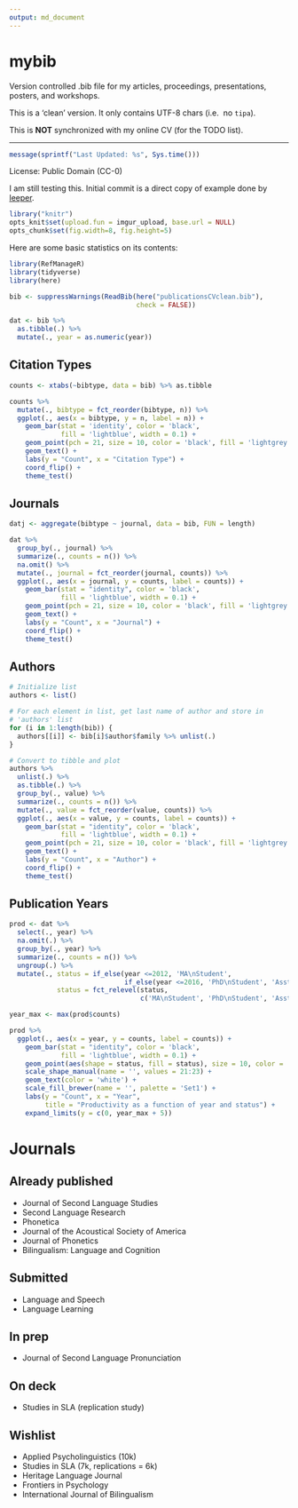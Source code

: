 ```yaml
---
output: md_document
---
```


# mybib

Version controlled .bib file for my articles, proceedings, 
presentations, posters, and workshops.

This is a 'clean' version. It only contains UTF-8 chars (i.e. 
no ```tipa```).

This is **NOT** synchronized with my online CV (for the TODO list).

----


```r
message(sprintf("Last Updated: %s", Sys.time()))
```

License: Public Domain (CC-0)

I am still testing this. Initial commit is a direct copy of example done by 
[leeper](https://github.com/leeper/references). 


```r
library("knitr")
opts_knit$set(upload.fun = imgur_upload, base.url = NULL)
opts_chunk$set(fig.width=8, fig.height=5)
```

Here are some basic statistics on its contents:

```r
library(RefManageR)
library(tidyverse)
library(here)

bib <- suppressWarnings(ReadBib(here("publicationsCVclean.bib"), 
                                check = FALSE))

dat <- bib %>% 
  as.tibble(.) %>% 
  mutate(., year = as.numeric(year))
```



## Citation Types

```r
counts <- xtabs(~bibtype, data = bib) %>% as.tibble

counts %>% 
  mutate(., bibtype = fct_reorder(bibtype, n)) %>% 
  ggplot(., aes(x = bibtype, y = n, label = n)) + 
    geom_bar(stat = 'identity', color = 'black', 
             fill = 'lightblue', width = 0.1) + 
    geom_point(pch = 21, size = 10, color = 'black', fill = 'lightgrey') + 
    geom_text() + 
    labs(y = "Count", x = "Citation Type") + 
    coord_flip() + 
    theme_test()
```

## Journals

```r
datj <- aggregate(bibtype ~ journal, data = bib, FUN = length)

dat %>% 
  group_by(., journal) %>% 
  summarize(., counts = n()) %>% 
  na.omit() %>% 
  mutate(., journal = fct_reorder(journal, counts)) %>% 
  ggplot(., aes(x = journal, y = counts, label = counts)) + 
    geom_bar(stat = "identity", color = 'black', 
             fill = 'lightblue', width = 0.1) + 
    geom_point(pch = 21, size = 10, color = 'black', fill = 'lightgrey') + 
    geom_text() + 
    labs(y = "Count", x = "Journal") + 
    coord_flip() + 
    theme_test()
```

## Authors

```r
# Initialize list
authors <- list()

# For each element in list, get last name of author and store in 
# 'authors' list
for (i in 1:length(bib)) {
  authors[[i]] <- bib[i]$author$family %>% unlist(.)
}

# Convert to tibble and plot
authors %>% 
  unlist(.) %>% 
  as.tibble(.) %>% 
  group_by(., value) %>% 
  summarize(., counts = n()) %>% 
  mutate(., value = fct_reorder(value, counts)) %>% 
  ggplot(., aes(x = value, y = counts, label = counts)) + 
    geom_bar(stat = "identity", color = 'black', 
             fill = 'lightblue', width = 0.1) + 
    geom_point(pch = 21, size = 10, color = 'black', fill = 'lightgrey') + 
    geom_text() + 
    labs(y = "Count", x = "Author") + 
    coord_flip() + 
    theme_test()
```

## Publication Years

```r
prod <- dat %>% 
  select(., year) %>% 
  na.omit(.) %>% 
  group_by(., year) %>% 
  summarize(., counts = n()) %>% 
  ungroup(.) %>% 
  mutate(., status = if_else(year <=2012, 'MA\nStudent', 
                             if_else(year <=2016, 'PhD\nStudent', 'Asst.\nProf')), 
            status = fct_relevel(status, 
                                 c('MA\nStudent', 'PhD\nStudent', 'Asst.\nProf')))

year_max <- max(prod$counts)

prod %>% 
  ggplot(., aes(x = year, y = counts, label = counts)) + 
    geom_bar(stat = "identity", color = 'black', 
             fill = 'lightblue', width = 0.1) + 
    geom_point(aes(shape = status, fill = status), size = 10, color = 'black') + 
    scale_shape_manual(name = '', values = 21:23) + 
    geom_text(color = 'white') + 
    scale_fill_brewer(name = '', palette = 'Set1') + 
    labs(y = "Count", x = "Year", 
         title = "Productivity as a function of year and status") + 
    expand_limits(y = c(0, year_max + 5))
```



# Journals

## Already published

- Journal of Second Language Studies
- Second Language Research
- Phonetica
- Journal of the Acoustical Society of America
- Journal of Phonetics
- Bilingualism: Language and Cognition

## Submitted

- Language and Speech
- Language Learning

## In prep

- Journal of Second Language Pronunciation

## On deck

- Studies in SLA (replication study)

## Wishlist

- Applied Psycholinguistics (10k)
- Studies in SLA (7k, replications = 6k)
- Heritage Language Journal
- Frontiers in Psychology
- International Journal of Bilingualism



